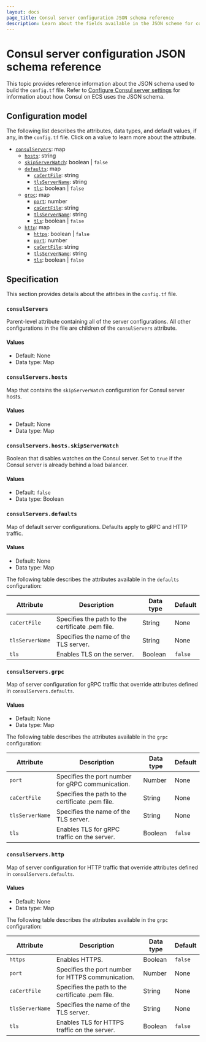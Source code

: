 ```yaml
---
layout: docs
page_title: Consul server configuration JSON schema reference
description: Learn about the fields available in the JSON scheme for configuring ECS task connections to Consul servers.
---
```


# Consul server configuration JSON schema reference

This topic provides reference information about the JSON schema used to build the `config.tf` file. Refer to [Configure Consul server settings](/consul/docs/register/service/ecs#configure-consul-server-settings) for information about how Consul on ECS uses the JSON schema. 

## Configuration model

The following list describes the attributes, data types, and default values, if any, in the `config.tf` file. Click on a value to learn more about the attribute.

- [`consulServers`](#consulservers): map 
	- [`hosts`](#consulservers-hosts): string
   	- [`skipServerWatch`](#consulservers-hosts): boolean | `false`
	- [`defaults`](#consulservers-defaults): map 
		- [`caCertFile`](#consulservers-defaults): string 
		- [`tlsServerName`](#consulservers-defaults): string 
		- [`tls`](#consulservers-defaults): boolean | `false`
	- [`grpc`](#consulservers-grpc): map 
		- [`port`](#consulservers-grpc): number 
		- [`caCertFile`](#consulservers-grpc): string 
		- [`tlsServerName`](#consulservers-grpc): string 
		- [`tls`](#consulservers-grpc): boolean | `false`
	- [`http`](#consulservers-http): map 
		- [`https`](#consulservers-http): boolean | `false`
		- [`port`](#consulservers-http): number
		- [`caCertFile`](#consulservers-http): string
		- [`tlsServerName`](#consulservers-http): string
		- [`tls`](#consulservers-http): boolean | `false`

## Specification

This section provides details about the attribes in the `config.tf` file.

### `consulServers`

Parent-level attribute containing all of the server configurations. All other configurations in the file are children of the `consulServers` attribute. 

#### Values

- Default: None
- Data type: Map


### `consulServers.hosts`

Map that contains the `skipServerWatch` configuration for Consul server hosts.  

#### Values

- Default: None
- Data type: Map

### `consulServers.hosts.skipServerWatch`

Boolean that disables watches on the Consul server. Set to `true` if the Consul server is already behind a load balancer.  

#### Values

- Default: `false`
- Data type: Boolean

### `consulServers.defaults`

Map of default server configurations. Defaults apply to gRPC and HTTP traffic.  

#### Values

- Default: None
- Data type: Map

The following table describes the attributes available in the `defaults` configuration:

| Attribute | Description | Data type | Default |
| ---			| ---			  | --- 		  | ---		|
| `caCertFile` | Specifies the path to the certificate .pem file. | String | None |
| `tlsServerName` | Specifies the name of the TLS server. | String | None |
| `tls` | Enables TLS on the server. | Boolean | `false` |


### `consulServers.grpc`

Map of server configuration for gRPC traffic that override attributes defined in `consulServers.defaults`. 

#### Values

- Default: None
- Data type: Map

The following table describes the attributes available in the `grpc` configuration:

| Attribute | Description | Data type | Default |
| ---			| ---			  | --- 		  | ---		|
| `port` | Specifies the port number for gRPC communication. | Number | None |
| `caCertFile` | Specifies the path to the certificate .pem file. | String | None |
| `tlsServerName` | Specifies the name of the TLS server. | String | None |
| `tls` | Enables TLS for gRPC traffic on the server. | Boolean | `false` |

### `consulServers.http`

Map of server configuration for HTTP traffic that override attributes defined in `consulServers.defaults`. 

#### Values

- Default: None
- Data type: Map

The following table describes the attributes available in the `grpc` configuration:

| Attribute | Description | Data type | Default |
| ---			| ---			  | --- 		  | ---		|
| `https` | Enables HTTPS. | Boolean | `false` |
| `port` | Specifies the port number for HTTPS communication. | Number | None |
| `caCertFile` | Specifies the path to the certificate .pem file. | String | None |
| `tlsServerName` | Specifies the name of the TLS server. | String | None |
| `tls` | Enables TLS for HTTPS traffic on the server. | Boolean | `false` |

